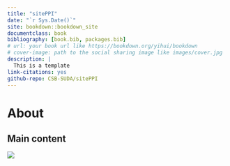 --- 
title: "sitePPI"
date: "`r Sys.Date()`"
site: bookdown::bookdown_site
documentclass: book
bibliography: [book.bib, packages.bib]
# url: your book url like https://bookdown.org/yihui/bookdown
# cover-image: path to the social sharing image like images/cover.jpg
description: |
  This is a template
link-citations: yes
github-repo: CSB-SUDA/sitePPI
---

# About{-}

## Main content{-}  

![](./picture/content.png)  